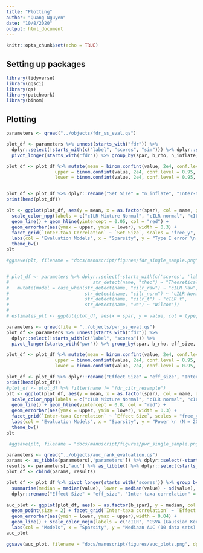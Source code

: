 ```yaml
---
title: "Plotting"
author: "Quang Nguyen"
date: "10/8/2020"
output: html_document
---
```


```r
knitr::opts_chunk$set(echo = TRUE)
```

## Setting up packages  
```r
library(tidyverse)
library(ggsci)
library(qs)
library(patchwork)
library(binom)
```

## Plotting  

```r
parameters <- qread("../objects/fdr_ss_eval.qs")

plot_df <- parameters %>% unnest(starts_with("fdr")) %>% 
  dplyr::select(!starts_with(c("label", "scores", "sim"))) %>% dplyr::select(!starts_with("fdr_se")) %>% 
  pivot_longer(starts_with("fdr")) %>% group_by(spar, b_rho, n_inflate, name)

plot_df <- plot_df %>% mutate(mean = binom.confint(value, 2e4, conf.level = 0.95, methods = "ac")$mean, 
                  upper = binom.confint(value, 2e4, conf.level = 0.95, methods = "ac")$upper,
                  lower = binom.confint(value, 2e4, conf.level = 0.95, methods = "ac")$lower)


plot_df <- plot_df %>% dplyr::rename("Set Size" = "n_inflate", "Inter-taxa Correlation" = "b_rho")
print(head(plot_df))

plt <- ggplot(plot_df, aes(y = mean, x = as.factor(spar), col = name, group = name)) + geom_point() +
  scale_color_npg(labels = c("cILR Mixture Normal", "cILR normal", "cILR raw", "cILR skewed t", "Wilcoxon Rank Sum")) + 
  geom_line() + geom_hline(yintercept = 0.05, col = "red") +
  geom_errorbar(aes(ymax = upper, ymin = lower), width = 0.3) +
  facet_grid(`Inter-taxa Correlation` ~ `Set Size`, scales = "free_y", labeller = label_both) +
  labs(col = "Evaluation Models", x = "Sparsity", y = "Type I error \n (N = 20,000, alpha = 0.05)") + 
  theme_bw()
plt

#ggsave(plt, filename = "docs/manuscript/figures/fdr_single_sample.png", dpi = 300, width = 10, height = 10)


# plot_df <- parameters %>% dplyr::select(-starts_with(c('scores', 'label'))) %>% unnest(starts_with("fdr")) %>%  pivot_longer(starts_with("fdr_se")) %>% mutate(type = case_when(str_detect(name, "emp")~ "Empirical",
#                               str_detect(name, "theo") ~ "Theoretical")) %>% 
#   mutate(model = case_when(str_detect(name, "cilr_raw") ~ "cILR Raw",
#                            str_detect(name, "cilr_norm") ~ "cILR Norm",
#                            str_detect(name, "cilr_t") ~ "cILR t",
#                            str_detect(name, "wc") ~ "Wilcox"))
# 
# estimates_plt <- ggplot(plot_df, aes(x = spar, y = value, col = type, shape = model, group = name)) + geom_point() + geom_line() + facet_grid(n_inflate ~ b_rho) + scale_color_nejm()


```

```r

parameters <- qread(file = "../objects/pwr_ss_eval.qs")
plot_df <- parameters %>% unnest(starts_with("fdr")) %>% 
  dplyr::select(!starts_with(c("label", "scores"))) %>% 
  pivot_longer(starts_with("pwr")) %>% group_by(spar, b_rho, eff_size, name) %>% unnest(value)

plot_df <- plot_df %>% mutate(mean = binom.confint(value, 2e4, conf.level = 0.95, methods = "ac")$mean, 
                  upper = binom.confint(value, 2e4, conf.level = 0.95, methods = "ac")$upper,
                  lower = binom.confint(value, 2e4, conf.level = 0.95, methods = "ac")$lower)

plot_df <- plot_df %>% dplyr::rename("Effect Size" = "eff_size", "Inter-taxa Correlation" = "b_rho")
print(head(plot_df))
#plot_df <- plot_df %>% filter(name != "fdr_cilr_resample")
plt <- ggplot(plot_df, aes(y = mean, x = as.factor(spar), col = name, group = name)) + geom_point() +
  scale_color_npg(labels = c("cILR Mixture Normal", "cILR normal", "cILR raw", "cILR skewed t", "Wilcoxon Rank Sum")) + 
  geom_line() + geom_hline(yintercept = 0.8, col = "red") + 
  geom_errorbar(aes(ymax = upper, ymin = lower), width = 0.3) + 
  facet_grid(`Inter-taxa Correlation` ~ `Effect Size`, scales = "free_y", labeller = label_both) +
  labs(col = "Evaluation Models", x = "Sparsity", y = "Power \n (N = 20000, alpha = 0.05)") + 
  theme_bw()
plt

 #ggsave(plt, filename = "docs/manuscript/figures/pwr_single_sample.png", dpi = 300, width = 10, height = 10)
```





```r
parameters <- qread("../objects/auc_rank_evaluation.qs")
params <- as_tibble(parameters[,'parameters']) %>% dplyr::select(-starts_with('scores'))
results <- parameters[,'auc'] %>% as_tibble() %>% dplyr::select(starts_with('scores'))
plot_df <- cbind(params, results)

plot_df <- plot_df %>% pivot_longer(starts_with('scores')) %>% group_by(b_spar, b_rho, eff_size, name) %>% 
  summarise(median = median(value), lower = median(value) - sd(value), upper = median(value) + sd(value)) %>% 
  dplyr::rename("Effect Size" = "eff_size", "Inter-taxa correlation" = "b_rho")
  
auc_plot <- ggplot(plot_df, aes(x = as.factor(b_spar), y = median, col = name, group = name)) + geom_hline(yintercept = 0.8, col = "red") + 
  geom_point(size = 2) + facet_grid(`Inter-taxa correlation` ~ `Effect Size`, labeller = label_both) + theme_bw() +
  geom_errorbar(aes(ymin = lower, ymax = upper),width = 0.04) + 
  geom_line() + scale_color_nejm(labels = c("cILR", "GSVA (Gaussian Kernel)", "GSVA (Poisson Kernel)", "Proportions","ssGSEA")) + 
  labs(col = "Models", x = "Sparsity", y = "Mediaan AUC (10 data sets) with HD intervals")
auc_plot

ggsave(auc_plot, filename = "docs/manuscript/figures/auc_plots.png", dpi = 300, width = 10, height = 10)


```